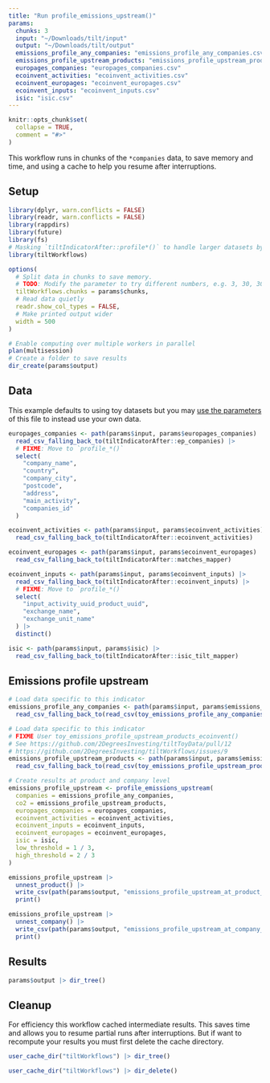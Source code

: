 ```yaml
---
title: "Run profile_emissions_upstream()"
params:
  chunks: 3
  input: "~/Downloads/tilt/input"
  output: "~/Downloads/tilt/output"
  emissions_profile_any_companies: "emissions_profile_any_companies.csv"
  emissions_profile_upstream_products: "emissions_profile_upstream_products.csv"
  europages_companies: "europages_companies.csv"
  ecoinvent_activities: "ecoinvent_activities.csv"
  ecoinvent_europages: "ecoinvent_europages.csv"
  ecoinvent_inputs: "ecoinvent_inputs.csv"
  isic: "isic.csv"
---
```


<!-- This file is generated from inst/extdata. Please edit that file -->

```r
knitr::opts_chunk$set(
  collapse = TRUE,
  comment = "#>"
)
```

This workflow runs in chunks of the `*companies`
data, to save memory and time, and using a cache to help you resume after
interruptions.

## Setup

```r
library(dplyr, warn.conflicts = FALSE)
library(readr, warn.conflicts = FALSE)
library(rappdirs)
library(future)
library(fs)
# Masking `tiltIndicatorAfter::profile*()` to handle larger datasets by chunks
library(tiltWorkflows)

options(
  # Split data in chunks to save memory. 
  # TODO: Modify the parameter to try different numbers, e.g. 3, 30, 300 ...
  tiltWorkflows.chunks = params$chunks,
  # Read data quietly
  readr.show_col_types = FALSE,
  # Make printed output wider
  width = 500
)

# Enable computing over multiple workers in parallel
plan(multisession)
# Create a folder to save results
dir_create(params$output)
```
## Data

This example defaults to using toy datasets but you may [use the
parameters](https://2degreesinvesting.github.io/tiltWorkflows/articles/tiltWorkflows.html)
of this file to instead use your own data.

```r
europages_companies <- path(params$input, params$europages_companies) |>
  read_csv_falling_back_to(tiltIndicatorAfter::ep_companies) |>
  # FIXME: Move to `profile_*()`
  select(
    "company_name",
    "country",
    "company_city",
    "postcode",
    "address",
    "main_activity",
    "companies_id"
  )

ecoinvent_activities <- path(params$input, params$ecoinvent_activities) |>
  read_csv_falling_back_to(tiltIndicatorAfter::ecoinvent_activities)

ecoinvent_europages <- path(params$input, params$ecoinvent_europages) |>
  read_csv_falling_back_to(tiltIndicatorAfter::matches_mapper)

ecoinvent_inputs <- path(params$input, params$ecoinvent_inputs) |>
  read_csv_falling_back_to(tiltIndicatorAfter::ecoinvent_inputs) |>
  # FIXME: Move to `profile_*()`
  select(
    "input_activity_uuid_product_uuid",
    "exchange_name",
    "exchange_unit_name"
  ) |>
  distinct()

isic <- path(params$input, params$isic) |>
  read_csv_falling_back_to(tiltIndicatorAfter::isic_tilt_mapper)
```
## Emissions profile upstream

```r
# Load data specific to this indicator
emissions_profile_any_companies <- path(params$input, params$emissions_profile_any_companies) |>
  read_csv_falling_back_to(read_csv(toy_emissions_profile_any_companies()))

# Load data specific to this indicator
# FIXME User toy_emissions_profile_upstream_products_ecoinvent()
# See https://github.com/2DegreesInvesting/tiltToyData/pull/12
# https://github.com/2DegreesInvesting/tiltWorkflows/issues/9
emissions_profile_upstream_products <- path(params$input, params$emissions_profile_upstream_products) |>
  read_csv_falling_back_to(read_csv(toy_emissions_profile_upstream_products()))

# Create results at product and company level
emissions_profile_upstream <- profile_emissions_upstream(
  companies = emissions_profile_any_companies,
  co2 = emissions_profile_upstream_products,
  europages_companies = europages_companies,
  ecoinvent_activities = ecoinvent_activities,
  ecoinvent_inputs = ecoinvent_inputs,
  ecoinvent_europages = ecoinvent_europages,
  isic = isic,
  low_threshold = 1 / 3,
  high_threshold = 2 / 3
)

emissions_profile_upstream |>
  unnest_product() |>
  write_csv(path(params$output, "emissions_profile_upstream_at_product_level.csv")) |>
  print()

emissions_profile_upstream |>
  unnest_company() |>
  write_csv(path(params$output, "emissions_profile_upstream_at_company_level.csv")) |>
  print()
```
## Results

```r
params$output |> dir_tree()
```
## Cleanup

For efficiency this workflow cached intermediate results. This saves time and
allows you to resume partial runs after interruptions. But if want to recompute
your results you must first delete the cache directory.

```r
user_cache_dir("tiltWorkflows") |> dir_tree()

user_cache_dir("tiltWorkflows") |> dir_delete()
```
